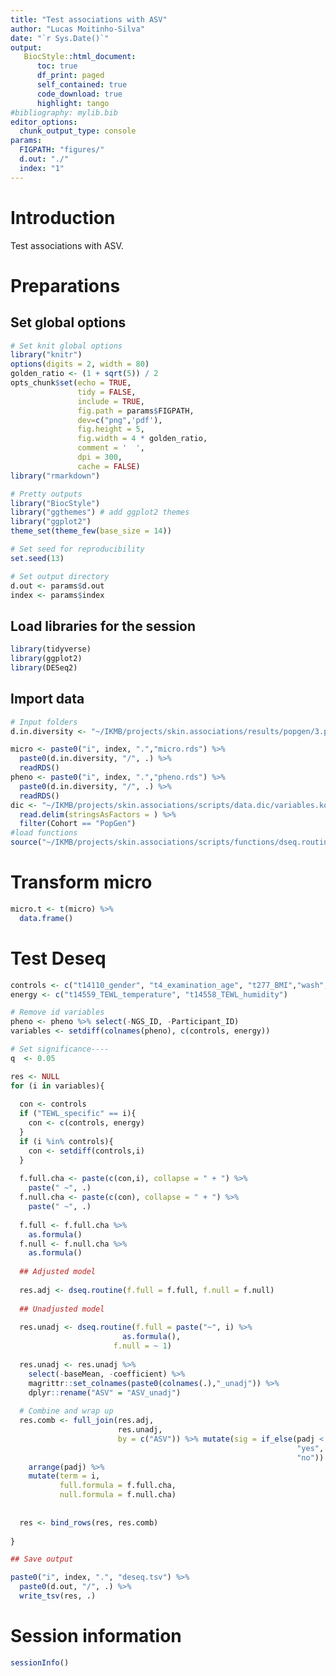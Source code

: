 ```yaml
---
title: "Test associations with ASV"
author: "Lucas Moitinho-Silva"
date: "`r Sys.Date()`"
output:
   BiocStyle::html_document:
      toc: true
      df_print: paged
      self_contained: true
      code_download: true
      highlight: tango
#bibliography: mylib.bib
editor_options:
  chunk_output_type: console
params:
  FIGPATH: "figures/"
  d.out: "./"
  index: "1"
---
```



# Introduction

Test associations with ASV.

# Preparations

## Set global options

```r
# Set knit global options
library("knitr")
options(digits = 2, width = 80)
golden_ratio <- (1 + sqrt(5)) / 2
opts_chunk$set(echo = TRUE,
               tidy = FALSE,
               include = TRUE,
               fig.path = params$FIGPATH,
               dev=c("png",'pdf'),
               fig.height = 5,
               fig.width = 4 * golden_ratio,
               comment = '  ',
               dpi = 300,
               cache = FALSE)
library("rmarkdown")

# Pretty outputs
library("BiocStyle")
library("ggthemes") # add ggplot2 themes
library("ggplot2")
theme_set(theme_few(base_size = 14))

# Set seed for reproducibility
set.seed(13)

# Set output directory
d.out <- params$d.out
index <- params$index
```


## Load libraries for the session

```r
library(tidyverse)
library(ggplot2)
library(DESeq2)
```

## Import data
```r
# Input folders
d.in.diversity <- "~/IKMB/projects/skin.associations/results/popgen/3.physio.set/2.get.diversity"

micro <- paste0("i", index, ".","micro.rds") %>% 
  paste0(d.in.diversity, "/", .) %>% 
  readRDS()
pheno <- paste0("i", index, ".","pheno.rds") %>% 
  paste0(d.in.diversity, "/", .) %>% 
  readRDS()
dic <- "~/IKMB/projects/skin.associations/scripts/data.dic/variables.kora.pop.tsv" %>% 
  read.delim(stringsAsFactors = ) %>% 
  filter(Cohort == "PopGen")
#load functions
source("~/IKMB/projects/skin.associations/scripts/functions/dseq.routine.R")
```


# Transform micro

```r
micro.t <- t(micro) %>% 
  data.frame()
```

# Test Deseq


```r
controls <- c("t14110_gender", "t4_examination_age", "t277_BMI","wash", "cream")
energy <- c("t14559_TEWL_temperature", "t14558_TEWL_humidity")

# Remove id variables
pheno <- pheno %>% select(-NGS_ID, -Participant_ID)
variables <- setdiff(colnames(pheno), c(controls, energy))

# Set significance----
q  <- 0.05

res <- NULL
for (i in variables){
  
  con <- controls
  if ("TEWL_specific" == i){
    con <- c(controls, energy)
  }
  if (i %in% controls){
    con <- setdiff(controls,i)
  }
  
  f.full.cha <- paste(c(con,i), collapse = " + ") %>% 
    paste(" ~", .)
  f.null.cha <- paste(c(con), collapse = " + ") %>% 
    paste(" ~", .)
  
  f.full <- f.full.cha %>% 
    as.formula()
  f.null <- f.null.cha %>% 
    as.formula()
  
  ## Adjusted model
  
  res.adj <- dseq.routine(f.full = f.full, f.null = f.null) 
  
  ## Unadjusted model
  
  res.unadj <- dseq.routine(f.full = paste("~", i) %>% 
                         as.formula(),
                       f.null = ~ 1) 
  
  res.unadj <- res.unadj %>% 
    select(-baseMean, -coefficient) %>% 
    magrittr::set_colnames(paste0(colnames(.),"_unadj")) %>% 
    dplyr::rename("ASV" = "ASV_unadj") 
  
  # Combine and wrap up
  res.comb <- full_join(res.adj,
                        res.unadj,
                        by = c("ASV")) %>% mutate(sig = if_else(padj < 0.05,
                                                                "yes",
                                                                "no")) %>% 
    arrange(padj) %>%  
    mutate(term = i,
           full.formula = f.full.cha,
           null.formula = f.null.cha)
  
  
  res <- bind_rows(res, res.comb)
  
}

## Save output

paste0("i", index, ".", "deseq.tsv") %>% 
  paste0(d.out, "/", .) %>% 
  write_tsv(res, .)

```

# Session information

```r
sessionInfo()
```
